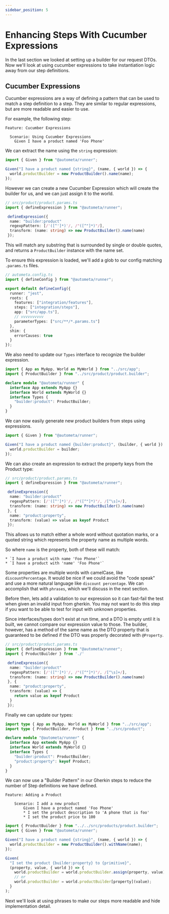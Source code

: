 ```yaml
---
sidebar_position: 5
---
```


# Enhancing Steps With Cucumber Expressions

In the last section we looked at setting up a builder for our request DTOs. Now we'll look at
using cucumber expressions to take instantiation logic away from our step definitions.

## Cucumber Expressions

Cucumber expressions are a way of defining a pattern that can be used to match a step definition
to a step. They are similar to regular expressions, but are more readable and easier to use.

For example, the following step:

```gherkin
Feature: Cucumber Expressions

  Scenario: Using Cucumber Expressions
    Given I have a product named 'Foo Phone'
```

We can extract the name using the `string` expression:

```ts
import { Given } from "@autometa/runner";

Given("I have a product named {string}", (name, { world }) => {
  world.productBuilder = new ProductBuilder().name(name);
});
```

However we can create a new Cucumber Expression which will create the builder for
us, and we can just assign it to the world.

```ts
// src/product/product.params.ts
import { defineExpression } from "@autometa/runner";

 defineExpression({
  name: "builder:product"
  regexpPattern: [/'([^']*)'/, /"([^"]*)"/],
  transform: (name: string) => new ProductBuilder().name(name)
 });
```

This will match any substring that is surrounded by single or double quotes, and
returns a `ProductBuilder` instance with the name set.

To ensure this expression is loaded, we'll add a glob to our config matching
`.params.ts` files.

```ts
// autometa.config.ts
import { defineConfig } from "@autometa/runner";

export default defineConfig({
  runner: "jest",
  roots: {
    features: ["integration/features"],
    steps: ["integration/steps"],
    app: ["src/app.ts"],
    // vvvvvvvvvv
    parameterTypes: ["src/**/*.params.ts"]
  },
  shim: {
    errorCauses: true
  }
});
```

We also need to update our `Types` interface to recognize the builder
expression.

```ts
import { App as MyApp, World as MyWorld } from "../src/app";
import { ProductBuilder } from "../src/product/product.builder";

declare module "@autometa/runner" {
  interface App extends MyApp {}
  interface World extends MyWorld {}
  interface Types {
    "builder:product": ProductBuilder;
  }
}
```

We can now easily generate new product builders from steps using expressions.

```ts
import { Given } from "@autometa/runner";

Given("I have a product named {builder:product}", (builder, { world }) => {
  world.productBuilder = builder;
});
```

We can also create an expression to extract the property keys from the Product type:

```ts
// src/product/product.params.ts
import { defineExpression } from "@autometa/runner";

 defineExpression({
  name: "builder:product"
  regexpPattern: [/'([^']*)'/, /"([^"]*)"/, /[^\s]+/],
  transform: (name: string) => new ProductBuilder().name(name)
 }, {
  name: "product:property",
  transform: (value) => value as keyof Product
 });
```

This allows us to match either a whole word without quotation marks, or a quoted string
which represents the property name as multiple words.

So where `name` is the property, both of these will match:

```gherkin
* `I have a product with name 'Foo Phone'`
* `I have a product with 'name' 'Foo Phone'`
```

Some properties are multiple words with camelCase, like `discountPercentage`.
It would be nice if we could avoid the "code speak" and use a more natural language
like `discount percentage`. We can accomplish that with `phrases`, which we'll discuss in the
next section.

Before then, lets add a validation to our expression so it can fast-fail the test when given an invalid
input from gherkin. You may not want to do this step if you want to be able to test for input with unknown
properties.

Since interfaces/types don't exist at run time, and a DTO is empty until it is built, we cannot
compare our expression value to those. The builder, however, has a method of the same name as
the DTO property that is guaranteed to be defined if the DTO was properly decorated with `@Property`.

```ts
// src/product/product.params.ts
import { defineExpression } from "@autometa/runner";
import { ProductBuilder } from './'

 defineExpression({
  name: "builder:product"
  regexpPattern: [/'([^']*)'/, /"([^"]*)"/, /[^\s]+/],
  transform: (name: string) => new ProductBuilder().name(name)
 }, {
  name: "product:property",
  transform: (value) => {
    return value as keyof Product
  }
 });
```

Finally we can update our types:

```ts
import type { App as MyApp, World as MyWorld } from "../src/app";
import type { ProductBuilder, Product } from "../src/product";

declare module "@autometa/runner" {
  interface App extends MyApp {}
  interface World extends MyWorld {}
  interface Types {
    "builder:product": ProductBuilder;
    "product:property": keyof Product;
  }
}
```

We can now use a "Builder Pattern" in our Gherkin steps to reduce the number
of Step definitions we have defined.

```gherkin
Feature: Adding a Product

    Scenario: I add a new product
        Given I have a product named 'Foo Phone'
        * I set the product description to 'A phone that is foo'
        * I set the product price to 100
```

```ts
import { ProductBuilder } from "../../src/products/product.builder";
import { Given } from "@autometa/runner";

Given("I have a product named {string}", (name, { world }) => {
  world.productBuilder = new ProductBuilder().withName(name);
});

Given(
  "I set the product {builder:property} to {primitive}",
  (property, value, { world }) => {
    world.productBuilder = world.productBuilder.assign(property, value);
    // or
    world.productBuilder = world.productBuilder[property](value);
  }
);
```

Next we'll look at using phrases to make our steps more readable and hide implementation detail.